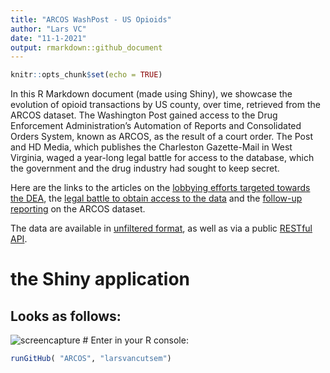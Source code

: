 ---
title: "ARCOS WashPost - US Opioids"
author: "Lars VC"
date: "11-1-2021"
output: rmarkdown::github_document
---

```{r setup, include=FALSE}
knitr::opts_chunk$set(echo = TRUE)
```

In this R Markdown document (made using Shiny), we showcase the evolution of opioid transactions by US county, over time, retrieved from the ARCOS dataset. The Washington Post gained access to the Drug Enforcement Administration’s Automation of Reports and Consolidated Orders System, known as ARCOS, as the result of a court order. The Post and HD Media, which publishes the Charleston Gazette-Mail in West Virginia, waged a year-long legal battle for access to the database, which the government and the drug industry had sought to keep secret.

Here are the links to the articles on the [lobbying efforts targeted towards the DEA](https://www.washingtonpost.com/graphics/2017/investigations/dea-drug-industry-congress/?tid=graphics-story), the [legal battle to obtain access to the data](https://www.washingtonpost.com/health/how-an-epic-legal-battle-brought-a-secret-drug-database-to-light/2019/08/02/3bc594ce-b3d4-11e9-951e-de024209545d_story.html) and the [follow-up reporting](https://www.washingtonpost.com/national/2019/08/12/post-released-deas-data-pain-pills-heres-what-local-journalists-are-using-it/) on the ARCOS dataset.

The data are available in [unfiltered format](https://wpinvestigative.github.io/arcos/#download-the-raw-data), as well as via a public [RESTful API](https://wpinvestigative.github.io/arcos/).

# the Shiny application
## Looks as follows:
![screencapture](capture.png)
# Enter in your R console:
```{r, eval=FALSE}
runGitHub( "ARCOS", "larsvancutsem")
```
